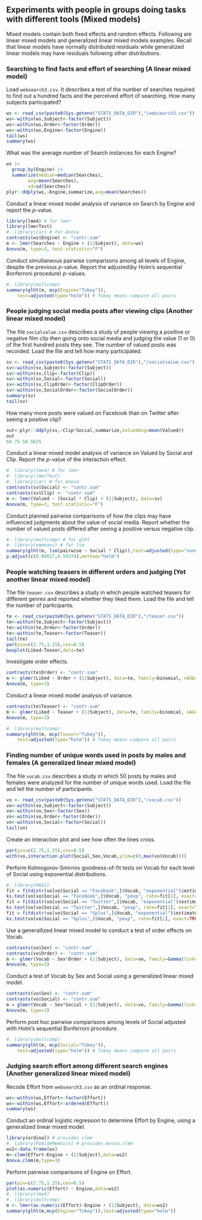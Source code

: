 
## Experiments with people in groups doing tasks with different tools (Mixed models)

Mixed models contain both fixed effects and random effects. Following are linear mixed models and generalized linear mixed models examples. Recall that linear models have normally distributed residuals while generalized linear models may have residuals following other distributions.

### Searching to find facts and effort of searching (A linear mixed model)

Load `websearch3.csv`. It describes a test of the number of searches required to find out a hundred facts and the perceived effort of searching.
How many subjects participated?

```r
ws <- read_csv(paste0(Sys.getenv("STATS_DATA_DIR"),"/websearch3.csv"))
ws<-within(ws,Subject<-factor(Subject))
ws<-within(ws,Order<-factor(Order))
ws<-within(ws,Engine<-factor(Engine))
tail(ws)
summary(ws)
```

What was the average number of Search instances for each Engine?

```r
ws |>
  group_by(Engine) |>
  summarize(median=median(Searches),
	    avg=mean(Searches),
	    sd=sd(Searches))
plyr::ddply(ws,~Engine,summarize,avg=mean(Searches))
```

Conduct a linear mixed model analysis of variance on Search by Engine and report the $p$-value.

```r
library(lme4) # for lmer
library(lmerTest)
#. library(car) # for Anova
contrasts(ws$Engine) <- "contr.sum"
m <- lmer(Searches ~ Engine + (1|Subject), data=ws)
Anova(m, type=3, test.statistic="F")
```

Conduct simultaneous pairwise comparisons among all levels of Engine, despite the previous $p$-value. Report the adjusted(by Holm's sequential Bonferroni procedure) $p$-values.

```r
#. library(multcomp)
summary(glht(m, mcp(Engine="Tukey")),
	test=adjusted(type="holm")) # Tukey means compare all pairs
```

### People judging social media posts after viewing clips (Another linear mixed model)

The file `socialvalue.csv` describes a study of people viewing a positive or negative film clip then going onto social media and judging the value (1 or 0) of the first hundred posts they see. The number of valued posts was recorded. Load the file and tell how many participated.

```r
sv <- read_csv(paste0(Sys.getenv("STATS_DATA_DIR"),"/socialvalue.csv"))
sv<-within(sv,Subject<-factor(Subject))
sv<-within(sv,Clip<-factor(Clip))
sv<-within(sv,Social<-factor(Social))
sv<-within(sv,ClipOrder<-factor(ClipOrder))
sv<-within(sv,SocialOrder<-factor(SocialOrder))
summary(sv)
tail(sv)
```

How many more posts were valued on Facebook than on Twitter after seeing a positive clip?

```r
out<-plyr::ddply(sv,~Clip*Social,summarize,ValuedAvg=mean(Valued))
out
68.75-58.5625
```

Conduct a linear mixed model analysis of variance on Valued by Social and Clip. Report the $p$-value of the interaction effect.

```r
#. library(lme4) # for lmer
#. library(lmerTest)
#. library(car) # for Anova
contrasts(sv$Social) <- "contr.sum"
contrasts(sv$Clip) <- "contr.sum"
m <- lmer(Valued ~ (Social * Clip) + (1|Subject), data=sv)
Anova(m, type=3, test.statistic="F")
```

Conduct planned pairwise comparisons of how the clips may have influenced judgments about the value of social media. Report whether the number of valued posts differed after seeing a positive versus negative clip.

```r
#. library(multcomp) # for glht
#. library(emmeans) # for lsm
summary(glht(m, lsm(pairwise ~ Social * Clip)),test=adjusted(type="none"))
p.adjust(c(0.00017,0.59374),method="holm")
```

### People watching teasers in different orders and judging (Yet another linear mixed model)

The file `teaser.csv` describes a study in which people watched teasers for different genres and reported whether they liked them. Load the file and tell the number of participants.

```r
te <- read_csv(paste0(Sys.getenv("STATS_DATA_DIR"),"/teaser.csv"))
te<-within(te,Subject<-factor(Subject))
te<-within(te,Order<-factor(Order))
te<-within(te,Teaser<-factor(Teaser))
tail(te)
par(pin=c(2.75,1.25),cex=0.5)
boxplot(Liked~Teaser,data=te)
```

Investigate order effects.

```r
contrasts(te$Order) <- "contr.sum"
m <- glmer(Liked ~ Order + (1|Subject), data=te, family=binomial, nAGQ=0)
Anova(m, type=3)
```

Conduct a linear mixed model analysis of variance.

```r
contrasts(te$Teaser) <- "contr.sum"
m <- glmer(Liked ~ Teaser + (1|Subject), data=te, family=binomial, nAGQ=0)
Anova(m, type=3)
```

```r
#. library(multcomp)
summary(glht(m, mcp(Teaser="Tukey")),
	test=adjusted(type="holm")) # Tukey means compare all pairs
```

### Finding number of unique words used in posts by males and females (A generalized linear mixed model)

The file `vocab.csv` describes a study in which 50 posts by males and females were analyzed for the number of unique words used. Load the file and tell the number of participants.

```r
vo <- read_csv(paste0(Sys.getenv("STATS_DATA_DIR"),"/vocab.csv"))
vo<-within(vo,Subject<-factor(Subject))
vo<-within(vo,Sex<-factor(Sex))
vo<-within(vo,Order<-factor(Order))
vo<-within(vo,Social<-factor(Social))
tail(vo)
```

Create an interaction plot and see how often the lines cross.

```r
par(pin=c(2.75,1.25),cex=0.5)
with(vo,interaction.plot(Social,Sex,Vocab,ylim=c(0,max(vo$Vocab))))
```

Perform Kolmogorov-Smirnov goodness-of-fit tests on Vocab for each level of Social using exponential distributions.

```r
#. library(MASS)
fit = fitdistr(vo[vo$Social == "Facebook",]$Vocab, "exponential")$estimate
ks.test(vo[vo$Social == "Facebook",]$Vocab, "pexp", rate=fit[1], exact=TRUE)
fit = fitdistr(vo[vo$Social == "Twitter",]$Vocab, "exponential")$estimate
ks.test(vo[vo$Social == "Twitter",]$Vocab, "pexp", rate=fit[1], exact=TRUE)
fit = fitdistr(vo[vo$Social == "Gplus",]$Vocab, "exponential")$estimate
ks.test(vo[vo$Social == "Gplus",]$Vocab, "pexp", rate=fit[1], exact=TRUE)
```

Use a generallized linear mixed model to conduct a test of order effects on Vocab.

```r
contrasts(vo$Sex) <- "contr.sum"
contrasts(vo$Order) <- "contr.sum"
m <- glmer(Vocab ~ Sex*Order + (1|Subject), data=vo, family=Gamma(link="log"))
Anova(m, type=3)
```

Conduct a test of Vocab by Sex and Social using a generalized linear mixed model.

```r
contrasts(vo$Sex) <- "contr.sum"
contrasts(vo$Social) <- "contr.sum"
m = glmer(Vocab ~ Sex*Social + (1|Subject), data=vo, family=Gamma(link="log"))
Anova(m, type=3)
```

Perform post hoc pairwise comparisons among levels of Social adjusted with Holm's sequential Bonferroni procedure.

```r
#. library(multcomp)
summary(glht(m, mcp(Social="Tukey")),
	test=adjusted(type="holm")) # Tukey means compare all pairs
```

### Judging search effort among different search engines (Another generalized linear mixed model)

Recode Effort from `websearch3.csv` as an ordinal response.

```r
ws<-within(ws,Effort<-factor(Effort))
ws<-within(ws,Effort<-ordered(Effort))
summary(ws)
```

Conduct an ordinal logistic regression to determine Effort by Engine, using a generalized linear mixed model.

```r
library(ordinal) # provides clmm
#. library(RVAideMemoire) # provides Anova.clmm
ws2<-data.frame(ws)
m<-clmm(Effort~Engine + (1|Subject),data=ws2)
Anova.clmm(m,type=3)
```

Perform pairwise comparisons of Engine on Effort.

```r
par(pin=c(2.75,1.25),cex=0.5)
plot(as.numeric(Effort) ~ Engine,data=ws2)
#. library(lme4)
#. library(multcomp)
m <- lmer(as.numeric(Effort)~Engine + (1|Subject), data=ws2)
summary(glht(m,mcp(Engine="Tukey")),test=adjusted(type="holm"))
```


